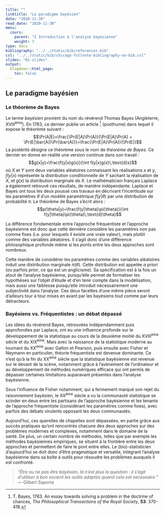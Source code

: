 ```yaml
---
title: ""
linktitle: "Le paradigme bayésien"
date: "2020-11-30"
read_date: "2020-11-30"
menu:
  cours:
    parent: "I Introduction à l'analyse bayésienne"
    weight: 3
type: docs
bibliography: "../../static/bib/references.bib"
csl: "../../static/bib/chicago-fullnote-bibliography-no-bib.csl"
slides: "01-slides"
output:
  blogdown::html_page:
    toc: false
---
```


## Le paradigme bayésien

### Le théorème de Bayes

Le terme *bayésien* provient du nom du révérend Thomas Bayes (Angleterre, XVIII^ème^). En 1763, ce dernier publie un article [^1] (posthume) dans lequel il expose le théorème suivant : 
$$\Pr(A|E)=\frac{\Pr(E|A)\Pr(A)}{\Pr(E|A)\Pr(A) + \Pr(E|\bar{A})\Pr(\bar{A})}=\frac{\Pr(E|A)\Pr(A)}{\Pr(E)}$$
La postérité désigne ce théorème sous le nom de *théorème de Bayes*. Ce dernier en donne en réalité une version continue dans son travail :
$$g(x|y)=\frac{f(y|x)g(x)}{\int f(y|x)g(x)\,\text{d}x}$$
où $X$ et $Y$ sont deux variables aléatoires connaissant les réalisations $x$ et $y$, $f(y|x)$ représente la distribution conditionnelle de $Y$ sachant la réalisation de $X$, et $g(x)$ la distribution marginale de $X$. Le mathématicien français Laplace a également retrouvé ces résultats, de manière indépendante. Laplace et Bayes ont tous les deux poussé ces travaux en décrivant l'incertitude sur les paramètres $\theta$ d'un modèle paramétrique $f(y|\theta)$ par une distribution de probabilité $\pi$. Le théorème de Bayes s'écrit alors :
$$p(\theta|y)=\frac{f(y|\theta)\pi(\theta)}{\int f(y|\theta)\pi(\theta)\,\text{d}\theta}$$

[^1]: T. Bayes, 1763. An essay towards solving a problem in the doctrine of chances, *The Philosophical Transactions of the Royal Society*, **53**: 370-418.

La différence fondamentale entre l'approche fréquentiste et l'approche bayésienne est donc que cette dernière considère les paramètres non pas comme fixes (i.e. pour lesquels il existe une vraie valeur), mais plutôt comme des variables aléatoires. Il s'agit donc d'une différence philosophique profonde même si les ponts entre les deux approches sont nombreux.

Cette manière de considérer les paramètres comme des variables aléatoires induit une distribution marginale $\pi(\theta)$. Cette distribution est appelée *a priori* (ou parfois *prior*, ce qui est un anglicisme). Sa spécification est à la fois un atout de l'analyse bayésienne, puisqu'elle permet de formaliser les hypothèses sur l'objet d'étude et d'en tenir compte dans la modélisation, mais aussi une faiblesse puisqu'elle introduit nécessairement une subjectivité dans l'analyse. Ces deux facettes d'une même pièce seront d'ailleurs tour à tour mises en avant par les bayésiens tout comme par leurs détracteurs.


### Bayésiens vs. Fréquentistes : un débat dépassé

Les idées du révérend Bayes, retrouvées indépendamment puis approfondies par Laplace, ont eu une influence profonde sur le développement de la statistique au cours de la deuxième moitié du XVIII^ème^ siècle et du XIX^ème^. Mais avec la naissance de la statistique moderne au tournant du XX^ème^ avec Galton et Pearson, puis ensuite avec Fisher et Neymann en particulier, théorie fréquentiste est devenue dominante. Ce n'est qu'à la fin du XX^ème^ siècle que la statistique bayésienne est revenue sur le devant de la scène, notamment grâce à l'avènement de l'ordinateur et au développement de méthodes numériques efficace qui ont permis de dépasser certaines limitations auparavant présentes dans l'analyse bayésienne.

Sous l'influence de Fisher notamment, qui a fermement marqué son rejet du raisonnement bayésien, le XX^ème^ siècle a vu la communauté statistique se scinder en deux entre les partisans de l'approche bayésienne et les tenants de l'approche fréquentiste (considérant les paramètres comme fixes), avec parfois des débats virulents opposant les deux communautés.

Aujourd'hui, ces querelles de chapelles sont dépassées, en partie grâce aux succès pratiques qu'ont rencontrés chacune des deux approches sur des problèmes modernes et complexes, notamment dans le domaine de la santé. De plus, un certain nombre de méthodes, telles que par exemple les méthodes bayésiennes empiriques, se situent à la frontière entre les deux approches et permettent de faire le pont entre elles. Le (bio)-statisticien d'aujourd'hui se doit donc d'être pragmatique et versatile, intégrant l'analyse bayésienne dans sa boîte à outils pour résoudre les problèmes auxquels il est confronté.  


> "*Être ou ne pas être bayésien, là n'est plus la question : il s'agit d'utiliser à bon escient les outils adaptés quand cela est necessaire.*" --- Gilbert Saporta